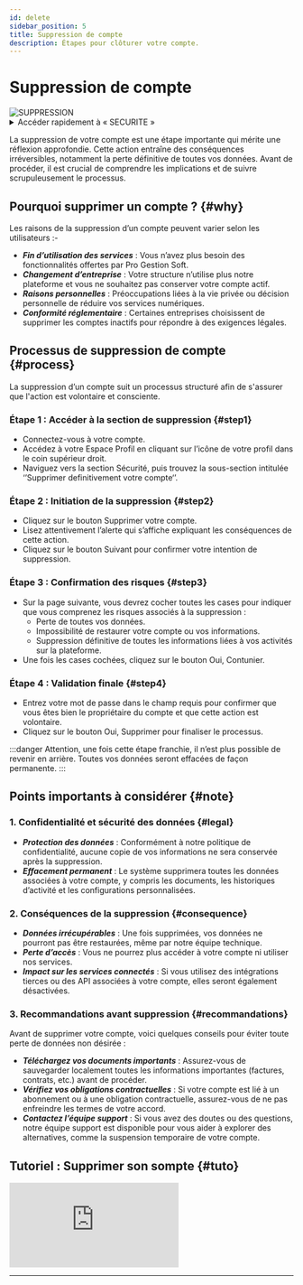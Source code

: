 ```yaml
---
id: delete
sidebar_position: 5
title: Suppression de compte
description: Étapes pour clôturer votre compte.
---
```

 

# <i class="fas fa-user-xmark"></i> Suppression de compte
<img src="/img/docs/delete.png" alt="SUPPRESSION" className={styles.docsImg} />

<details>
  <summary>Accéder rapidement à « SECURITE »</summary>

  Pour accéder rapidement à la section SECURITE, saisissez simplement dans la barre de recherche un mot-clé de recherche pour trouver la section sans naviguer manuellement dans les menus.

  Voici une *[liste](/docs/act/controle/search)* – non exhaustive – des mots clés de recherches pris en charge.
</details>

La suppression de votre compte est une étape importante qui mérite une réflexion approfondie. Cette action entraîne des conséquences irréversibles, notamment la perte définitive de toutes vos données. Avant de procéder, il est crucial de comprendre les implications et de suivre scrupuleusement le processus.

## Pourquoi supprimer un compte ? \{#why}
Les raisons de la suppression d’un compte peuvent varier selon les utilisateurs :-
- ***Fin d’utilisation des services*** : Vous n’avez plus besoin des fonctionnalités offertes par Pro Gestion Soft.
- ***Changement d’entreprise*** : Votre structure n’utilise plus notre plateforme et vous ne souhaitez pas conserver votre compte actif.
- ***Raisons personnelles*** : Préoccupations liées à la vie privée ou décision personnelle de réduire vos services numériques.
- ***Conformité réglementaire*** : Certaines entreprises choisissent de supprimer les comptes inactifs pour répondre à des exigences légales.


## Processus de suppression de compte \{#process}
La suppression d’un compte suit un processus structuré afin de s'assurer que l'action est volontaire et consciente.

### Étape 1 : Accéder à la section de suppression \{#step1}
- Connectez-vous à votre compte.
- Accédez à votre Espace Profil en cliquant sur l’icône de votre profil dans le coin supérieur droit.
- Naviguez vers la section Sécurité, puis trouvez la sous-section intitulée ‘’Supprimer definitivement votre compte‘’.

### Étape 2 : Initiation de la suppression \{#step2}
- Cliquez sur le bouton <span className={styles.redBtn}>Supprimer votre compte</span>.
- Lisez attentivement l’alerte qui s’affiche expliquant les conséquences de cette action.
- Cliquez sur le bouton <span className={styles.blueBtn}>Suivant</span> pour confirmer votre intention de suppression.

### Étape 3 : Confirmation des risques \{#step3}
- Sur la page suivante, vous devrez cocher toutes les cases pour indiquer que vous comprenez les risques associés à la suppression :
  - Perte de toutes vos données.
  - Impossibilité de restaurer votre compte ou vos informations.
  - Suppression définitive de toutes les informations liées à vos activités sur la plateforme.
- Une fois les cases cochées, cliquez sur le bouton <span className={styles.blueBtn}>Oui, Contunier</span>.

### Étape 4 : Validation finale \{#step4}
- Entrez votre mot de passe dans le champ requis pour confirmer que vous êtes bien le propriétaire du compte et que cette action est volontaire.
- Cliquez sur le bouton <span className={styles.blueBtn}>Oui, Supprimer</span> pour finaliser le processus.

:::danger
Attention, une fois cette étape franchie, il n’est plus possible de revenir en arrière. Toutes vos données seront effacées de façon permanente.
:::

## Points importants à considérer \{#note}
### 1. Confidentialité et sécurité des données \{#legal}
- ***Protection des données*** : Conformément à notre politique de confidentialité, aucune copie de vos informations ne sera conservée après la suppression.
- ***Effacement permanent*** : Le système supprimera toutes les données associées à votre compte, y compris les documents, les historiques d’activité et les configurations personnalisées.

### 2. Conséquences de la suppression \{#consequence}
- ***Données irrécupérables*** : Une fois supprimées, vos données ne pourront pas être restaurées, même par notre équipe technique.
- ***Perte d’accès*** : Vous ne pourrez plus accéder à votre compte ni utiliser nos services.
- ***Impact sur les services connectés*** : Si vous utilisez des intégrations tierces ou des API associées à votre compte, elles seront également désactivées.

### 3. Recommandations avant suppression \{#recommandations}
Avant de supprimer votre compte, voici quelques conseils pour éviter toute perte de données non désirée :
- ***Téléchargez vos documents importants*** : Assurez-vous de sauvegarder localement toutes les informations importantes (factures, contrats, etc.) avant de procéder.
- ***Vérifiez vos obligations contractuelles*** : Si votre compte est lié à un abonnement ou à une obligation contractuelle, assurez-vous de ne pas enfreindre les termes de votre accord.
- ***Contactez l’équipe support*** : Si vous avez des doutes ou des questions, notre équipe support est disponible pour vous aider à explorer des alternatives, comme la suspension temporaire de votre compte.


## Tutoriel : Supprimer son sompte \{#tuto}
<div className={styles.ytbFrame}>
<iframe
  src="https://www.youtube.com/embed/KAKnJ42iaKg"
  title="Connexion sur PGS"
  frameborder="0"
  allow="accelerometer; autoplay; clipboard-write; encrypted-media; gyroscope; picture-in-picture"
  allowfullscreen>
</iframe>
</div>

---

<Feedback />